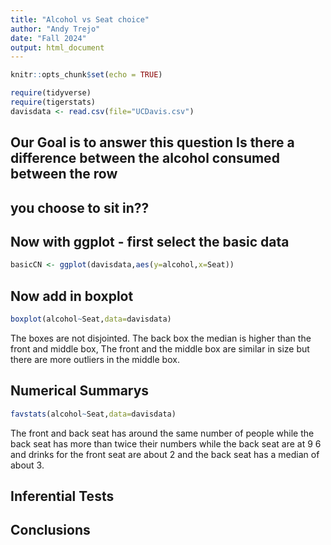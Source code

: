 ```yaml
---
title: "Alcohol vs Seat choice"
author: "Andy Trejo"
date: "Fall 2024"
output: html_document
---
```


```r
knitr::opts_chunk$set(echo = TRUE)
```

```r
require(tidyverse)
require(tigerstats)
davisdata <- read.csv(file="UCDavis.csv")
```
## Our Goal is to answer this question Is there a difference between the alcohol consumed between the row
## you choose to sit in??

## Now with ggplot - first select the basic data

```r
basicCN <- ggplot(davisdata,aes(y=alcohol,x=Seat))
```
## Now add in boxplot

```r
boxplot(alcohol~Seat,data=davisdata)
```
  
 The boxes are not disjointed. The back box the median is higher than the front and middle box, The front and the middle box are similar in size but there are more outliers in the middle box.
 

## Numerical Summarys 

```r
favstats(alcohol~Seat,data=davisdata)
```
The front and back seat has around the same number of  people while the back seat has more than twice their numbers while the back seat are at 9 6 and drinks for the front seat are about 2 and the back seat has a median of about 3.

## Inferential Tests


## Conclusions


